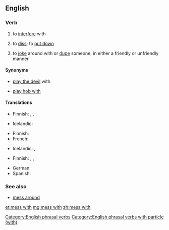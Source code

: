 ==English==

===Verb===
{{head|en|verb|head=[[mess]] [[with]]}}

# {{label|en|idiomatic}} to [[interfere]] with
#: {{usex|Don't '''mess with''' the controls. I just got everything adjusted correctly.|lang=en}}
# {{label|en|idiomatic}} to [[diss]]; to [[put down]]
#: {{usex|Hey! Quit '''messing with''' my brother.|lang=en}}
# {{label|en|idiomatic}} to [[joke]] around with or [[dupe]] someone, in either a friendly or unfriendly manner
#: {{usex|Don't worry, I'm just '''messing with''' you.|lang=en}}

====Synonyms====
* {{qualifier|obsolete}} [[play the devil]] with
* {{qualifier|UK|rustic US}} [[play hob with]]

====Translations====
{{trans-top|to interfere with}}
* Finnish: {{t|fi|touhuilla}}, {{t|fi|temppuilla}}, {{t+|fi|sählätä}}
{{trans-mid}}
* Icelandic: {{t|is|blanda sér í}}
{{trans-bottom}}

{{trans-top|to diss}}
* Finnish: {{t+|fi|parjata}}
* French: {{t+|fr|chercher}}
{{trans-mid}}
* Icelandic: {{t+|is|abbast}}, {{t+|is|abbast upp á}}
{{trans-bottom}}

{{trans-top|to joke with}}
* Finnish: {{t|fi|pelleillä}}, {{t+|fi|pilailla}}, {{t+|fi|vitsailla}}
{{trans-mid}}
* German: {{t+|de|verarschen}}
* Spanish: {{t+|es|huevear}} {{qualifier|Chile}}
{{trans-bottom}}

===See also===
* [[mess around]]

[[Category:English phrasal verbs]]
[[Category:English phrasal verbs with particle (with)]]

[[et:mess with]]
[[mg:mess with]]
[[zh:mess with]]